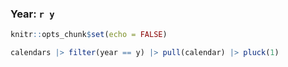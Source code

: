 ### Year: `r y`

```r
knitr::opts_chunk$set(echo = FALSE)

```

```r
calendars |> filter(year == y) |> pull(calendar) |> pluck(1)
```
